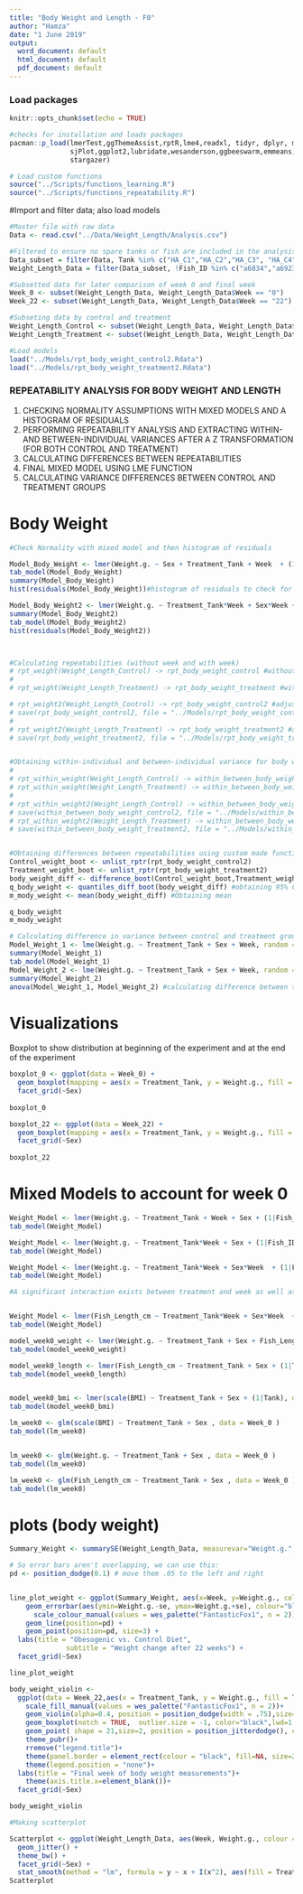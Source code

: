 ```yaml
---
title: "Body Weight and Length - F0"
author: "Hamza"
date: "1 June 2019"
output:
  word_document: default
  html_document: default
  pdf_document: default
---
```

### Load packages
```r
knitr::opts_chunk$set(echo = TRUE)

#checks for installation and loads packages
pacman::p_load(lmerTest,ggThemeAssist,rptR,lme4,readxl, tidyr, dplyr, magrittr, lubridate, stringr, purrr,
               sjPlot,ggplot2,lubridate,wesanderson,ggbeeswarm,emmeans,patchwork,viridis,nlme,Rmisc,ggpubr,
               stargazer)

# Load custom functions
source("../Scripts/functions_learning.R")
source("../Scripts/functions_repeatability.R")


```

#Import and filter data; also load models
```r
#Master file with raw data
Data <- read.csv("../Data/Weight_Length/Analysis.csv")

#Filtered to ensure no spare tanks or fish are included in the analysis
Data_subset = filter(Data, Tank %in% c("HA_C1","HA_C2","HA_C3", "HA_C4", "HA_T1","HA_T2","HA_T3","HA_T4"))
Weight_Length_Data = filter(Data_subset, !Fish_ID %in% c("a6834","a6923","a7226","a7070","a7250","a7336","a7600","a7573","a7660","a6929","a6990","a7407","a7090","a7286","a7539","a6884","a7206","a7488","a6846","a7560","a7495","a7649","a7604","a7015","a7253","a7610","a7566","a7719","a7682","a7266","a7494","a7548","a7207"))

#Subsetted data for later comparison of week 0 and final week
Week_0 <- subset(Weight_Length_Data, Weight_Length_Data$Week == "0")
Week_22 <- subset(Weight_Length_Data, Weight_Length_Data$Week == "22")

#Subseting data by control and treatment
Weight_Length_Control <- subset(Weight_Length_Data, Weight_Length_Data$Treatment_Tank == "Control") 
Weight_Length_Treatment <- subset(Weight_Length_Data, Weight_Length_Data$Treatment_Tank == "Treatment") 

#Load models
load("../Models/rpt_body_weight_control2.Rdata")
load("../Models/rpt_body_weight_treatment2.Rdata")


```

### REPEATABILITY ANALYSIS FOR BODY WEIGHT AND LENGTH 
1) CHECKING NORMALITY ASSUMPTIONS WITH MIXED MODELS AND A HISTOGRAM OF RESIDUALS
2) PERFORMING REPEATABILITY ANALYSIS AND EXTRACTING WITHIN-AND BETWEEN-INDIVIDUAL VARIANCES AFTER A Z TRANSFORMATION (FOR BOTH CONTROL AND TREATMENT)
3) CALCULATING DIFFERENCES BETWEEN REPEATABILITIES
4) FINAL MIXED MODEL USING LME FUNCTION
5) CALCULATING VARIANCE DIFFERENCES BETWEEN CONTROL AND TREATMENT GROUPS

# Body Weight
```r

#Check Normality with mixed model and then histogram of residuals

Model_Body_Weight <- lmer(Weight.g. ~ Sex + Treatment_Tank + Week  + (1 | Fish_ID), data = Weight_Length_Data) #mixed model 
tab_model(Model_Body_Weight)
summary(Model_Body_Weight)
hist(residuals(Model_Body_Weight))#histogram of residuals to check for normal distribution 

Model_Body_Weight2 <- lmer(Weight.g. ~ Treatment_Tank*Week + Sex*Week + (1 | Fish_ID) + (1 + Week|Tank), data = Weight_Length_Data) 
summary(Model_Body_Weight2)
tab_model(Model_Body_Weight2)
hist(residuals(Model_Body_Weight2))



#Calculating repeatabilities (without week and with week)
# rpt_weight(Weight_Length_Control) -> rpt_body_weight_control #without week factored in
# 
# rpt_weight(Weight_Length_Treatment) -> rpt_body_weight_treatment #without week factored in

# rpt_weight2(Weight_Length_Control) -> rpt_body_weight_control2 #adjusted for week
# save(rpt_body_weight_control2, file = "../Models/rpt_body_weight_control2.Rdata")
# 
# rpt_weight2(Weight_Length_Treatment) -> rpt_body_weight_treatment2 #adjusted for week
# save(rpt_body_weight_treatment2, file = "../Models/rpt_body_weight_treatment2.Rdata")


#Obtaining within-individual and between-individual variance for body weight
# 
# rpt_within_weight(Weight_Length_Control) -> within_between_body_weight_control
# rpt_within_weight(Weight_Length_Treatment) -> within_between_body_weight_treatment
# 
# rpt_within_weight2(Weight_Length_Control) -> within_between_body_weight_control2 #adjusted for week
# save(within_between_body_weight_control2, file = "../Models/within_between_body_weight_control2.Rdata")
# rpt_within_weight2(Weight_Length_Treatment) -> within_between_body_weight_treatment2 #adjusted for week
# save(within_between_body_weight_treatment2, file = "../Models/within_between_body_weight_treatment2.Rdata")


#Obtaining differences between repeatabilities using custom made functions
Control_weight_boot <- unlist_rptr(rpt_body_weight_control2) 
Treatment_weight_boot <- unlist_rptr(rpt_body_weight_treatment2) 
body_weight_diff <- difference_boot(Control_weight_boot,Treatment_weight_boot) #calculating the difference
q_body_weight <- quantiles_diff_boot(body_weight_diff) #obtaining 95% CI
m_mody_weight <- mean(body_weight_diff) #Obtaining mean

q_body_weight
m_mody_weight

# Calculating difference in variance between control and treatment group 
Model_Weight_1 <- lme(Weight.g. ~ Treatment_Tank + Sex + Week, random = ~ 1| Fish_ID, data = Weight_Length_Data) #Mixed model without variance structure
summary(Model_Weight_1)
tab_model(Model_Weight_1)
Model_Weight_2 <- lme(Weight.g. ~ Treatment_Tank + Sex + Week, random = ~ 1| Fish_ID, weights = varIdent(form=~1|Treatment_Tank), data = Weight_Length_Data) #mixed model with variance structure varIdent
summary(Model_Weight_2)
anova(Model_Weight_1, Model_Weight_2) #calculating difference between two models to find difference in variance
```

<!-- # Body Length (Not using body length data) -->
<!-- ```{r, echo=FALSE} -->

<!-- #Check Normality with mixed model and then histogram of residuals -->

<!-- Model_Body_Length <- lmer(Fish_Length_cm ~ Treatment_Tank + Sex + Week + (1 | Fish_ID), data = Weight_Length_Data) #mixed model  -->
<!-- tab_model(Model_Body_Length) -->
<!-- hist(residuals(Model_Body_Length))#histogram of residuals to check for normal distribution  -->

<!-- Model_Body_Length2 <- lmer(Fish_Length_cm ~ Treatment_Tank + Sex + Week + (1 | Fish_ID) + (1 + Week|Tank), data = Weight_Length_Data)  -->
<!-- summary(Model_Body_Length2) -->
<!-- tab_model(Model_Body_Length2) -->
<!-- hist(residuals(Model_Body_Length2)) -->



<!-- #Calculating repeatabilities using custom made functions -->
<!-- rpt_length2(Weight_Length_Control) -> rpt_length_control -->
<!-- rpt_length_control -->
<!-- rpt_length2(Weight_Length_Treatment) -> rpt_length_treatment -->
<!-- rpt_length_treatment -->

<!-- #Obtaining within-individual and between-individual variance for body weight -->

<!-- rpt_within_length(Weight_Length_Control) -> within_between_body_length_control -->
<!-- rpt_within_length(Weight_Length_Treatment) -> within_between_body_length_treatment -->

<!-- #Obtaining differences between repeatabilities using custom made functions -->
<!-- Control_length_boot <- unlist_rptr(rpt_body_weight_control)  -->
<!-- Treatment_length_boot <- unlist_rptr(rpt_body_weight_treatment)  -->
<!-- body_length_diff <- difference_boot(Control_length_boot,Treatment_length_boot) #calculating the difference -->
<!-- q_body_length <- quantiles_diff_boot(body_length_diff) #obtaining 95% CI -->
<!-- m_mody_length <- mean(body_length_diff) #Obtaining mean -->

<!-- q_body_length -->
<!-- m_mody_length -->

<!-- # Calculating difference in variance between control and treatment group  -->
<!-- Model_Length_1 <- lme(Fish_Length_cm ~ Treatment_Tank*Week + Sex*Week, random = ~ 1| Fish_ID, data = Weight_Length_Data) #Mixed model without variance structure -->
<!-- summary(Model_Length_1) -->
<!-- Model_Length_2 <- lme(Fish_Length_cm ~ Treatment_Tank*Week + Sex*Week, random = ~ 1| Fish_ID, weights = varIdent(form=~1|Treatment_Tank), data = Weight_Length_Data) #mixed model with variance structure varIdent -->
<!-- summary(Model_Length_2) -->
<!-- anova(Model_Length_1, Model_Length_2) #calculating difference between two models to find difference in variance -->
<!-- ``` -->


# Visualizations
Boxplot to show distribution at beginning of the experiment and at the end of the experiment
```r
boxplot_0 <- ggplot(data = Week_0) +
  geom_boxplot(mapping = aes(x = Treatment_Tank, y = Weight.g., fill = Treatment_Tank)) +
  facet_grid(~Sex)
  
boxplot_0

boxplot_22 <- ggplot(data = Week_22) +
  geom_boxplot(mapping = aes(x = Treatment_Tank, y = Weight.g., fill = Treatment_Tank)) +
  facet_grid(~Sex)
  
boxplot_22

```  

# Mixed Models to account for week 0
```r
Weight_Model <- lmer(Weight.g. ~ Treatment_Tank + Week + Sex + (1|Fish_ID), data=Data)
tab_model(Weight_Model)

Weight_Model <- lmer(Weight.g. ~ Treatment_Tank*Week + Sex + (1|Fish_ID), data=Data)
tab_model(Weight_Model)

Weight_Model <- lmer(Weight.g. ~ Treatment_Tank*Week + Sex*Week  + (1|Fish_ID) + (1 + Week|Tank), data=Data)
tab_model(Weight_Model)

#A significant interaction exists between treatment and week as well as sex and week. What this means is that the treatment and control tanks have a different slope and this is also dependent on the week. This is also the case for the sexes, with the females having a steeper slope, also significantly different by the week. 


Weight_Model <- lmer(Fish_Length_cm ~ Treatment_Tank*Week + Sex*Week  + (1|Fish_ID) + (1 + Week|Tank), data=Data)
tab_model(Weight_Model)

model_week0_weight <- lmer(Weight.g. ~ Treatment_Tank + Sex + Fish_Length_cm + (1|Tank), data = Week_0 )
tab_model(model_week0_weight)

model_week0_length <- lmer(Fish_Length_cm ~ Treatment_Tank + Sex + (1|Tank), data = Week_0 )
tab_model(model_week0_length)


model_week0_bmi <- lmer(scale(BMI) ~ Treatment_Tank + Sex + (1|Tank), data = Week_0 )
tab_model(model_week0_bmi)

lm_week0 <- glm(scale(BMI) ~ Treatment_Tank + Sex , data = Week_0 )
tab_model(lm_week0)


lm_week0 <- glm(Weight.g. ~ Treatment_Tank + Sex , data = Week_0 )
tab_model(lm_week0)

lm_week0 <- glm(Fish_Length_cm ~ Treatment_Tank + Sex , data = Week_0 )
tab_model(lm_week0)

```


# plots (body weight)

```r
Summary_Weight <- summarySE(Weight_Length_Data, measurevar="Weight.g.", groupvars=c("Week","Treatment_Tank", "Sex"))

# So error bars aren't overlapping, we can use this:
pd <- position_dodge(0.1) # move them .05 to the left and right


line_plot_weight <- ggplot(Summary_Weight, aes(x=Week, y=Weight.g., colour=Treatment_Tank)) + 
    geom_errorbar(aes(ymin=Weight.g.-se, ymax=Weight.g.+se), colour="black", width=.3, position=pd) +
      scale_colour_manual(values = wes_palette("FantasticFox1", n = 2))+
    geom_line(position=pd) +
    geom_point(position=pd, size=3) +
  labs(title = "Obesogenic vs. Control Diet",
              subtitle = "Weight change after 22 weeks") +
  facet_grid(~Sex)

line_plot_weight

body_weight_violin <-  
  ggplot(data = Week_22,aes(x = Treatment_Tank, y = Weight.g., fill = Treatment_Tank))+
    scale_fill_manual(values = wes_palette("FantasticFox1", n = 2))+ 
    geom_violin(alpha=0.4, position = position_dodge(width = .75),size=1,color="black")+
    geom_boxplot(notch = TRUE,  outlier.size = -1, color="black",lwd=1.2, alpha = 0.7)+ 
    geom_point( shape = 21,size=2, position = position_jitterdodge(), color="black",alpha=1)+ 
    theme_pubr()+
    rremove("legend.title")+
    theme(panel.border = element_rect(colour = "black", fill=NA, size=2),axis.ticks = element_line(size=2,color="black"),axis.ticks.length=unit(0.2,"cm"),legend.position = c(0.92, 0.85))+      font("xylab",size=15)+font("xy",size=15)+font("xy.text", size = 15) +font("legend.text",size = 15)+
    theme(legend.position = "none")+
  labs(title = "Final week of body weight measurements")+
    theme(axis.title.x=element_blank())+
  facet_grid(~Sex)

body_weight_violin
```









<!-- # plots (fish length) for tanks -->

<!-- ```{r, echo = FALSE} -->
<!-- Summary_Length <- summarySE(Weight_Length_Data, measurevar="Fish_Length_cm", groupvars=c("Week","Treatment_Tank", "Sex")) -->

<!-- # So error bars aren't overlapping, we can use this: -->
<!-- pd <- position_dodge(0.1) # move them .05 to the left and right -->

<!-- plot_fish_length_tanks <- ggplot(Summary_Length, aes(x=Week, y=Fish_Length_cm, colour=Treatment_Tank)) +  -->
<!--   geom_errorbar(aes(ymin=Fish_Length_cm-se, ymax=Fish_Length_cm+se),colour="black", width=.1, position=pd) + -->
<!--   geom_line(position=pd) + -->
<!--   geom_point(position=pd)+ -->
<!--   labs(title = "Obesogenic vs. Control Diet", -->
<!--               subtitle = "Fish lengths after 22 weeks") + -->
<!--   facet_grid(~Sex) -->


<!-- plot_fish_length_tanks -->


<!-- body_length_violin <-   -->
<!--   ggplot(data = Weight_Length_Data,aes(x = Treatment_Tank, y = Fish_Length_cm, fill = Treatment_Tank))+ -->
<!--     scale_fill_manual(values = wes_palette("FantasticFox1", n = 2))+  -->
<!--     geom_violin(alpha=0.4, position = position_dodge(width = .75),size=1,color="black")+ -->
<!--     geom_boxplot(notch = TRUE,  outlier.size = -1, color="black",lwd=1.2, alpha = 0.7)+  -->
<!--     geom_point( shape = 21,size=2, position = position_jitterdodge(), color="black",alpha=1)+  -->
<!--     theme_pubr()+ -->
<!--     rremove("legend.title")+ -->
<!--     theme(panel.border = element_rect(colour = "black", fill=NA, size=2),axis.ticks = element_line(size=2,color="black"),axis.ticks.length=unit(0.2,"cm"),legend.position = c(0.92, 0.85))+      font("xylab",size=15)+font("xy",size=15)+font("xy.text", size = 15) +font("legend.text",size = 15)+ -->
<!--     theme(legend.position = "none")+ -->
<!--     theme(axis.title.x=element_blank())+ -->
<!--   facet_grid(~Sex) -->
<!-- body_length_violin -->
<!-- ``` -->

<!-- #Summary (BMI) -->

<!-- ```{r, echo = FALSE} -->

<!-- Summary_BMI <- summarySE(Weight_Length_Data, measurevar="BMI", groupvars=c("Week","Treatment_Tank", "Sex")) -->


<!-- plot_bmi <- ggplot(Summary_BMI, aes(x=Week, y=BMI, colour=Treatment_Tank)) +  -->
<!--   geom_errorbar(aes(ymin=BMI-se, ymax=BMI+se), width=.1,colour="black", position=pd) + -->
<!--   geom_line(position=pd) + -->
<!--   labs(title = "Obesogenic vs. Control Diet", -->
<!--               subtitle = "Fish BMI after 22 weeks (g/cm2)")+ -->
<!--   facet_grid(~Sex) -->



<!-- plot_bmi -->


<!-- ``` -->




```r
#Making scatterplot

Scatterplot <- ggplot(Weight_Length_Data, aes(Week, Weight.g., colour = Treatment_Tank)) +
  geom_jitter() +
  theme_bw() +
  facet_grid(~Sex) +
  stat_smooth(method = "lm", formula = y ~ x + I(x^2), aes(fill = Treatment_Tank)) #try different formulas and compare against each other
Scatterplot
```

